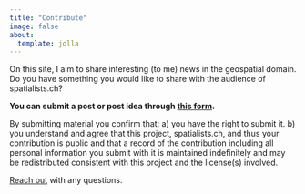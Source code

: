 ```yaml
---
title: "Contribute"
image: false
about:
  template: jolla
---
```


On this site, I aim to share interesting (to me) news in the geospatial domain. 
Do you have something you would like to share with the audience of spatialists.ch?

**You can submit a post or post idea through [this
 form](https://github.com/rastrau/spatialists/issues/new?template=submit-post.yml).**

By submitting material you confirm that: a) you have the right to submit it. 
b) you understand and agree that this project, spatialists.ch, and thus your 
contribution is public and that a record of the contribution including all 
personal information you submit with it is maintained indefinitely and may 
be redistributed consistent with this project and the license(s) involved.

[Reach out](mailto:mail@ralphstraumann.ch) with any questions.
